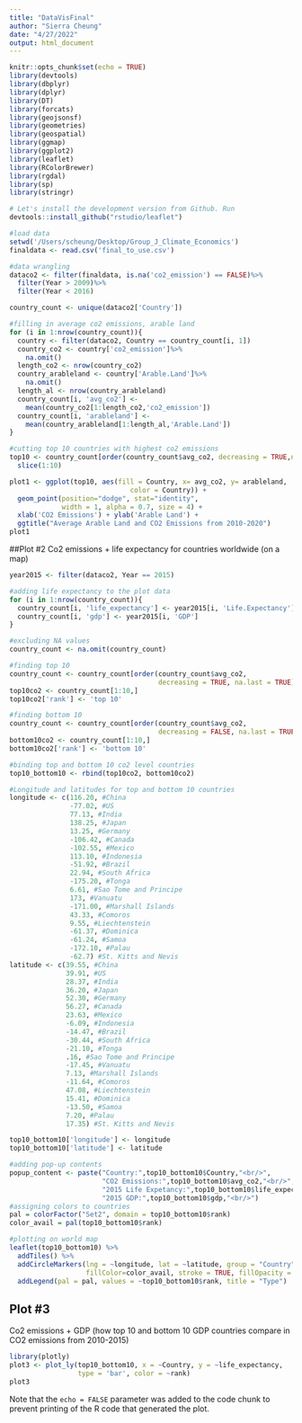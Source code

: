 ```yaml
---
title: "DataVisFinal"
author: "Sierra Cheung"
date: "4/27/2022"
output: html_document
---
```


```r
knitr::opts_chunk$set(echo = TRUE)
library(devtools)
library(dbplyr)
library(dplyr)
library(DT)
library(forcats)
library(geojsonsf)
library(geometries)
library(geospatial)
library(ggmap)
library(ggplot2)
library(leaflet)
library(RColorBrewer)
library(rgdal)
library(sp)
library(stringr)

# Let's install the development version from Github. Run
devtools::install_github("rstudio/leaflet")
```

```r
#load data
setwd('/Users/scheung/Desktop/Group_J_Climate_Economics')
finaldata <- read.csv('final_to_use.csv')
```
```r
#data wrangling
dataco2 <- filter(finaldata, is.na('co2_emission') == FALSE)%>%
  filter(Year > 2009)%>%
  filter(Year < 2016)
```

```r
country_count <- unique(dataco2['Country'])

#filling in average co2 emissions, arable land
for (i in 1:nrow(country_count)){
  country <- filter(dataco2, Country == country_count[i, 1])
  country_co2 <- country['co2_emission']%>%
    na.omit()
  length_co2 <- nrow(country_co2)
  country_arableland <- country['Arable.Land']%>%
    na.omit()
  length_al <- nrow(country_arableland)
  country_count[i, 'avg_co2'] <-
    mean(country_co2[1:length_co2,'co2_emission'])
  country_count[i, 'arableland'] <- 
    mean(country_arableland[1:length_al,'Arable.Land'])
}

#cutting top 10 countries with highest co2 emissions
top10 <- country_count[order(country_count$avg_co2, decreasing = TRUE,na.last = TRUE),] %>%
  slice(1:10)
```

```r
plot1 <- ggplot(top10, aes(fill = Country, x= avg_co2, y= arableland, 
                              color = Country)) + 
  geom_point(position="dodge", stat="identity", 
             width = 1, alpha = 0.7, size = 4) +
  xlab('CO2 Emissions') + ylab('Arable Land') + 
  ggtitle("Average Arable Land and CO2 Emissions from 2010-2020")
plot1
```
##Plot #2
Co2 emissions +  life expectancy for countries worldwide (on a map)
```r
year2015 <- filter(dataco2, Year == 2015)
```

```r
#adding life expectancy to the plot data
for (i in 1:nrow(country_count)){
  country_count[i, 'life_expectancy'] <- year2015[i, 'Life.Expectancy']
  country_count[i, 'gdp'] <- year2015[i, 'GDP']
}

#excluding NA values
country_count <- na.omit(country_count)
```

```r
#finding top 10
country_count <- country_count[order(country_count$avg_co2, 
                                     decreasing = TRUE, na.last = TRUE),]
top10co2 <- country_count[1:10,]
top10co2['rank'] <- 'top 10'

#finding bottom 10
country_count <- country_count[order(country_count$avg_co2, 
                                     decreasing = FALSE, na.last = TRUE),]
bottom10co2 <- country_count[1:10,]
bottom10co2['rank'] <- 'bottom 10'

#binding top and bottom 10 co2 level countries
top10_bottom10 <- rbind(top10co2, bottom10co2)
```

```r
#Longitude and latitudes for top and bottom 10 countries
longitude <- c(116.20, #China
               -77.02, #US
               77.13, #India
               138.25, #Japan
               13.25, #Germany
               -106.42, #Canada
               -102.55, #Mexico
               113.10, #Indonesia
               -51.92, #Brazil
               22.94, #South Africa
               -175.20, #Tonga
               6.61, #Sao Tome and Principe
               173, #Vanuatu
               -171.00, #Marshall Islands
               43.33, #Comoros
               9.55, #Liechtenstein
               -61.37, #Dominica
               -61.24, #Samoa
               -172.10, #Palau
               -62.7) #St. Kitts and Nevis
latitude <- c(39.55, #China
              39.91, #US
              28.37, #India
              36.20, #Japan
              52.30, #Germany
              56.27, #Canada
              23.63, #Mexico
              -6.09, #Indonesia
              -14.47, #Brazil
              -30.44, #South Africa
              -21.10, #Tonga
              .16, #Sao Tome and Principe
              -17.45, #Vanuatu
              7.13, #Marshall Islands
              -11.64, #Comoros
              47.08, #Liechtenstein
              15.41, #Dominica
              -13.50, #Samoa
              7.20, #Palau
              17.35) #St. Kitts and Nevis

top10_bottom10['longitude'] <- longitude
top10_bottom10['latitude'] <- latitude
```

```r
#adding pop-up contents
popup_content <- paste("Country:",top10_bottom10$Country,"<br/>",
                       "CO2 Emissions:",top10_bottom10$avg_co2,"<br/>",
                       "2015 Life Expetancy:",top10_bottom10$life_expectancy,"<br/>",
                       "2015 GDP:",top10_bottom10$gdp,"<br/>")
#assigning colors to countries
pal = colorFactor("Set2", domain = top10_bottom10$rank)
color_avail = pal(top10_bottom10$rank)

#plotting on world map
leaflet(top10_bottom10) %>%
  addTiles() %>%
  addCircleMarkers(lng = ~longitude, lat = ~latitude, group = "Country",
                   fillColor=color_avail, stroke = TRUE, fillOpacity = 1, popup = popup_content)%>%
  addLegend(pal = pal, values = ~top10_bottom10$rank, title = "Type")
```

## Plot #3
Co2 emissions + GDP (how top 10 and bottom 10 GDP countries compare in CO2 emissions from 2010-2015)
```r
library(plotly)
plot3 <- plot_ly(top10_bottom10, x = ~Country, y = ~life_expectancy, 
                 type = 'bar', color = ~rank)
plot3
```
Note that the `echo = FALSE` parameter was added to the code chunk to prevent printing of the R code that generated the plot.
